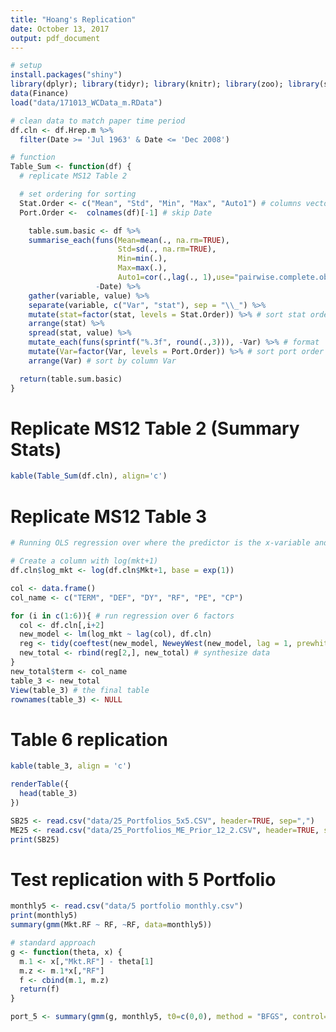 ```yaml
---
title: "Hoang's Replication"
date: October 13, 2017 
output: pdf_document
---
```


```r
# setup
install.packages("shiny")
library(dplyr); library(tidyr); library(knitr); library(zoo); library(sandwich); library(lmtest); library(broom); library(gmm); library(tidyverse); library(shiny);
data(Finance)
load("data/171013_WCData_m.RData")

# clean data to match paper time period
df.cln <- df.Hrep.m %>% 
  filter(Date >= 'Jul 1963' & Date <= 'Dec 2008')

# function
Table_Sum <- function(df) {
  # replicate MS12 Table 2

  # set ordering for sorting
  Stat.Order <- c("Mean", "Std", "Min", "Max", "Auto1") # columns vector
  Port.Order <-  colnames(df)[-1] # skip Date

    table.sum.basic <- df %>%
    summarise_each(funs(Mean=mean(., na.rm=TRUE),
                        Std=sd(., na.rm=TRUE),
                        Min=min(.),
                        Max=max(.),
                        Auto1=cor(.,lag(., 1),use="pairwise.complete.obs")),
                   -Date) %>%
    gather(variable, value) %>%
    separate(variable, c("Var", "stat"), sep = "\\_") %>%
    mutate(stat=factor(stat, levels = Stat.Order)) %>% # sort stat order
    arrange(stat) %>%
    spread(stat, value) %>%
    mutate_each(funs(sprintf("%.3f", round(.,3))), -Var) %>% # format
    mutate(Var=factor(Var, levels = Port.Order)) %>% # sort port order
    arrange(Var) # sort by column Var

  return(table.sum.basic)
}
```

# Replicate MS12 Table 2 (Summary Stats)
```r
kable(Table_Sum(df.cln), align='c')
```
# Replicate MS12 Table 3
```r
# Running OLS regression over where the predictor is the x-variable and the market return next month is the y variable

# Create a column with log(mkt+1)
df.cln$log_mkt <- log(df.cln$Mkt+1, base = exp(1))

col <- data.frame()
col_name <- c("TERM", "DEF", "DY", "RF", "PE", "CP")

for (i in c(1:6)){ # run regression over 6 factors
  col <- df.cln[,i+2]
  new_model <- lm(log_mkt ~ lag(col), df.cln)
  reg <- tidy(coeftest(new_model, NeweyWest(new_model, lag = 1, prewhite = FALSE)))
  new_total <- rbind(reg[2,], new_total) # synthesize data
}
new_total$term <- col_name
table_3 <- new_total
View(table_3) # the final table
rownames(table_3) <- NULL
```

# Table 6 replication

```r
kable(table_3, align = 'c')
```
```r
renderTable({
  head(table_3)
})
```

```r
SB25 <- read.csv("data/25_Portfolios_5x5.CSV", header=TRUE, sep=",")
ME25 <- read.csv("data/25_Portfolios_ME_Prior_12_2.CSV", header=TRUE, sep=",")
print(SB25)


```

# Test replication with 5 Portfolio

```r
monthly5 <- read.csv("data/5 portfolio monthly.csv")
print(monthly5)
summary(gmm(Mkt.RF ~ RF, ~RF, data=monthly5))

# standard approach
g <- function(theta, x) {
  m.1 <- x[,"Mkt.RF"] - theta[1]
  m.z <- m.1*x[,"RF"]
  f <- cbind(m.1, m.z)
  return(f)
}

port_5 <- summary(gmm(g, monthly5, t0=c(0,0), method = "BFGS", control=list(fnscale=1e-8)))


```
